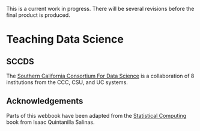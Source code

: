::: callout-warning
This is a current work in progress. There will be several revisions before the final product is produced.
:::

# Teaching Data Science {.unnumbered}

## SCCDS

The [Southern California Consortium For Data Science](https://sites.google.com/view/socaldatasci/home) is a collaboration of 8 institutions from the CCC, CSU, and UC systems.

## Acknowledgements

Parts of this webbook have been adapted from the [Statistical Computing](https://www.inqs.info/stat_comp/) book from Isaac Quintanilla Salinas.
